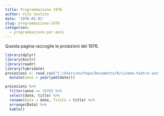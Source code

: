 ```yaml
---
title: Programmazione 1976
author: Vito Sestito
date: '1976-01-01'
slug: programmazione-1976
categories:
  - programmazione-per-anni
---
```



Questa pagina raccoglie le proiezioni del 1976.


```r
library(dplyr)
library(knitr)
library(readr)
library(lubridate)
proiezioni <- read_csv("C:/Users/eurhope/Documents/R/cinema-teatro-sestito/static/data/programmazione_agende.csv") %>% 
  mutate(anno = year(ymd(date)))
```


```r
proiezioni %>% 
  filter(anno == 1976) %>% 
  select(date, title) %>% 
  rename(Data = date, Titolo = title) %>% 
  arrange(Data) %>% 
  kable()
```

